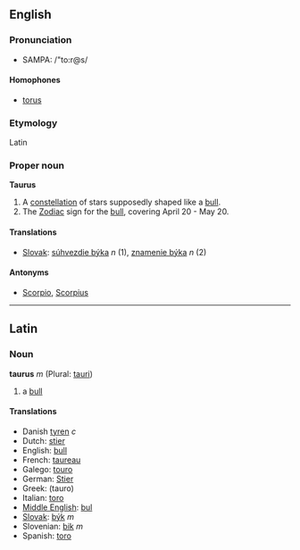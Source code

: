 ==English==
===Pronunciation===
*SAMPA: /"to:r@s/
====Homophones====
*[[torus]]

===Etymology===
Latin

===Proper noun===
'''Taurus'''

# A [[constellation]] of stars supposedly shaped like a [[bull]].
# The [[Zodiac]] sign for the [[bull]], covering April 20 - May 20.

==== Translations ====
*[[Slovak]]: [[súhvezdie býka]] ''n'' (1), [[znamenie býka]] ''n'' (2)

====Antonyms====
*[[Scorpio]], [[Scorpius]]

----

==Latin==
===Noun===
'''taurus''' ''m'' (Plural: [[tauri]])

#a [[bull]]

====Translations====
*Danish [[tyren]] ''c''
*Dutch: [[stier]]
*English: [[bull]]
*French: [[taureau]]
*Galego: [[touro]]
*German: [[Stier]]
*Greek: (tauro)
*Italian: [[toro]]
*[[Middle English]]: [[bul]]
*[[Slovak]]: [[býk]] ''m''
*Slovenian: [[bik]] ''m''
*Spanish: [[toro]]